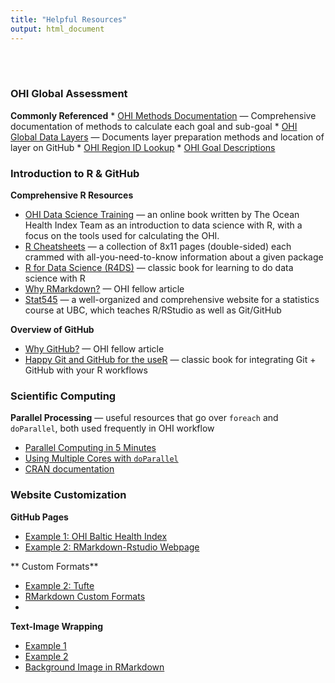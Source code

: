 ```yaml
---
title: "Helpful Resources"
output: html_document
---
```


<br>
<br>

### OHI Global Assessment

**Commonly Referenced**
* [OHI Methods Documentation](https://rawgit.com/OHI-Science/ohi-global/draft/global_supplement/Supplement.html) --- Comprehensive documentation of methods to calculate each goal and sub-goal
* [OHI Global Data Layers](http://ohi-science.org/ohi-global/layers.html) --- Documents layer preparation methods and location of layer on GitHub
* [OHI Region ID Lookup](https://github.com/OHI-Science/ohi-global/blob/draft/eez/spatial/regions_list.csv)
* [OHI Goal Descriptions](http://ohi-science.org/goals/)

### Introduction to R & GitHub

**Comprehensive R Resources**

* [OHI Data Science Training](http://ohi-science.org/data-science-training/index.html)  ---  an online book written by The Ocean Health Index Team as an introduction to data science with R, with a focus on the tools used for calculating the OHI.
* [R Cheatsheets](https://www.rstudio.com/resources/cheatsheets/)  ---  a collection of 8x11 pages (double-sided) each crammed with all-you-need-to-know information about a given package
* [R for Data Science (R4DS)](http://r4ds.had.co.nz/)  ---  classic book for learning to do data science with R
* [Why RMarkdown?](http://ohi-science.org/globalfellows/why_rmarkdown.html) --- OHI fellow article
* [Stat545](http://stat545.com/topics.html)  ---  a well-organized and comprehensive website for a statistics course at UBC, which teaches R/RStudio as well as Git/GitHub

**Overview of GitHub**

* [Why GitHub?](http://ohi-science.org/globalfellows/why_git.html) --- OHI fellow article
* [Happy Git and GitHub for the useR](http://happygitwithr.com/)  ---  classic book for integrating Git + GitHub with your R workflows

### Scientific Computing

**Parallel Processing** --- useful resources that go over `foreach` and `doParallel`, both used frequently in OHI workflow 

* [Parallel Computing in 5 Minutes](http://blog.aicry.com/r-parallel-computing-in-5-minutes/index.html)
* [Using Multiple Cores with `doParallel`](http://michael.hahsler.net/SMU/LearnROnYourOwn/code/doMC.html)
* [CRAN documentation](https://cran.r-project.org/web/packages/doParallel/vignettes/gettingstartedParallel.pdf)

### Website Customization

**GitHub Pages**

* [Example 1: OHI Baltic Health Index](https://github.com/OHI-Science/ohi-webapps_gh-pages2)
* [Example 2: RMarkdown-Rstudio Webpage](https://github.com/rstudio/rmarkdown/tree/gh-pages)

** Custom Formats**

* [Example 2: Tufte](http://rstudio.github.io/tufte/)
* [RMarkdown Custom Formats](https://blog.rstudio.com/2016/03/21/r-markdown-custom-formats/)
* 

**Text-Image Wrapping**

* [Example 1](https://github.com/OHI-Science/ohi-webapps_gh-pages2/blob/gh-pages/about.Rmd)
* [Example 2](http://www.rci.rutgers.edu/~ag978/litdata/figs/)
* [Background Image in RMarkdown](https://robertmyles.github.io/2017/01/02/tips-and-tricks-for-r-markdown-html/)

